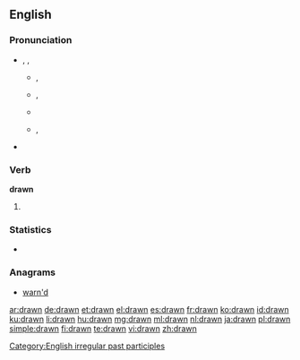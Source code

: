 ==English==

===Pronunciation===
* {{enPR|drôn}}, {{IPA|/drɔːn/}}, {{SAMPA|/drO:n/}}
** {{a|UK}} {{IPA|[dɹɔːn]}}, {{SAMPA|[dr\O:n]}}
** {{a|US}} {{IPA|[dɹɔn]}}, {{SAMPA|[dr\On]}}
** {{audio|en-us-drawn.ogg|Audio (US)}}
** {{a|US|cot-caught}} {{IPA|[dɹɑn]}}, {{SAMPA|[dr\An]}}
* {{rhymes|ɔːn}}

===Verb===
'''drawn'''

# {{past participle of|draw}}

===Statistics===
* {{rank|bit|Indian|produce|826|drawn|field|street|attempt}}

===Anagrams===
* [[warn'd#English|warn'd]]

[[Category:English irregular past participles]]

[[ar:drawn]]
[[de:drawn]]
[[et:drawn]]
[[el:drawn]]
[[es:drawn]]
[[fr:drawn]]
[[ko:drawn]]
[[id:drawn]]
[[ku:drawn]]
[[li:drawn]]
[[hu:drawn]]
[[mg:drawn]]
[[ml:drawn]]
[[nl:drawn]]
[[ja:drawn]]
[[pl:drawn]]
[[simple:drawn]]
[[fi:drawn]]
[[te:drawn]]
[[vi:drawn]]
[[zh:drawn]]